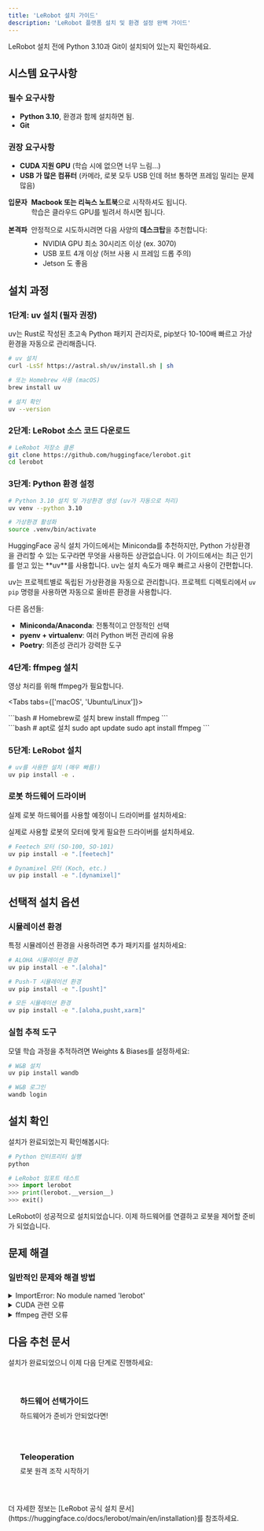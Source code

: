 ```yaml
---
title: 'LeRobot 설치 가이드'
description: 'LeRobot 플랫폼 설치 및 환경 설정 완벽 가이드'
---
```



<Callout type="warning" title="시작하기 전에">
  LeRobot 설치 전에 Python 3.10과 Git이 설치되어 있는지 확인하세요.
</Callout>

## 시스템 요구사항

### 필수 요구사항
- **Python 3.10**, 환경과 함께 설치하면 됨.
- **Git**

### 권장 요구사항
- **CUDA 지원 GPU** (학습 시에 없으면 너무 느림...)
- **USB 가 많은 컴퓨터** (카메라, 로봇 모두 USB 인데 허브 통하면 프레임 밀리는 문제 많음)

<Callout type="tip" title="필자의 추천 시스템 구성">
  <div style="display: flex; flex-direction: column; gap: 1rem;">
    <div style="display: flex; align-items: flex-start; gap: 0.5rem;">
      <span style="color: var(--color-green); font-weight: bold;">입문자</span>
      <div>
        <strong>Macbook 또는 리눅스 노트북</strong>으로 시작하셔도 됩니다.<br/>
        학습은 클라우드 GPU를 빌려서 하시면 됩니다.
      </div>
    </div>
    <div style="display: flex; align-items: flex-start; gap: 0.5rem;">
      <span style="color: var(--color-orange); font-weight: bold;">본격파</span>
      <div>
        안정적으로 시도하시려면 다음 사양의 <strong>데스크탑</strong>을 추천합니다:
        <ul style="margin-top: 0.5rem; margin-bottom: 0;">
          <li>NVIDIA GPU 최소 30시리즈 이상 (ex. 3070)</li>
          <li>USB 포트 4개 이상 (허브 사용 시 프레임 드롭 주의)</li>
          <li>Jetson 도 좋음</li>
        </ul>
      </div>
    </div>
  </div>
</Callout>


## 설치 과정


### 1단계: uv 설치 (필자 권장)

uv는 Rust로 작성된 초고속 Python 패키지 관리자로, pip보다 10-100배 빠르고 가상환경을 자동으로 관리해줍니다.

```bash
# uv 설치
curl -LsSf https://astral.sh/uv/install.sh | sh

# 또는 Homebrew 사용 (macOS)
brew install uv

# 설치 확인
uv --version
```

### 2단계: LeRobot 소스 코드 다운로드

```bash
# LeRobot 저장소 클론
git clone https://github.com/huggingface/lerobot.git
cd lerobot
```

### 3단계: Python 환경 설정

```bash
# Python 3.10 설치 및 가상환경 생성 (uv가 자동으로 처리)
uv venv --python 3.10

# 가상환경 활성화
source .venv/bin/activate
```

<Callout type="info" title="Python 환경 관리 도구에 대해">
  HuggingFace 공식 설치 가이드에서는 Miniconda를 추천하지만, Python 가상환경을 관리할 수 있는 도구라면 무엇을 사용하든 상관없습니다. 
  이 가이드에서는 최근 인기를 얻고 있는 **uv**를 사용합니다. uv는 설치 속도가 매우 빠르고 사용이 간편합니다.

  uv는 프로젝트별로 독립된 가상환경을 자동으로 관리합니다. 프로젝트 디렉토리에서 `uv pip` 명령을 사용하면 자동으로 올바른 환경을 사용합니다.

  다른 옵션들:
  - **Miniconda/Anaconda**: 전통적이고 안정적인 선택
  - **pyenv + virtualenv**: 여러 Python 버전 관리에 유용
  - **Poetry**: 의존성 관리가 강력한 도구
</Callout>


### 4단계: ffmpeg 설치

영상 처리를 위해 ffmpeg가 필요합니다.

<Tabs tabs={['macOS', 'Ubuntu/Linux']}>
  <div class="tab-panel">
    ```bash
    # Homebrew로 설치
    brew install ffmpeg
    ```
  </div>
  <div class="tab-panel">
    ```bash
    # apt로 설치
    sudo apt update
    sudo apt install ffmpeg
    ```
  </div>
</Tabs>

### 5단계: LeRobot 설치

```bash
# uv를 사용한 설치 (매우 빠름!)
uv pip install -e .
```

### 로봇 하드웨어 드라이버

실제 로봇 하드웨어를 사용할 예정이니 드라이버를 설치하세요:

실제로 사용할 로봇의 모터에 맞게 필요한 드라이버를 설치하세요.

```bash
# Feetech 모터 (SO-100, SO-101)
uv pip install -e ".[feetech]"

# Dynamixel 모터 (Koch, etc.)
uv pip install -e ".[dynamixel]"
```


## 선택적 설치 옵션

### 시뮬레이션 환경

특정 시뮬레이션 환경을 사용하려면 추가 패키지를 설치하세요:

```bash
# ALOHA 시뮬레이션 환경
uv pip install -e ".[aloha]"

# Push-T 시뮬레이션 환경
uv pip install -e ".[pusht]"

# 모든 시뮬레이션 환경
uv pip install -e ".[aloha,pusht,xarm]"
```


### 실험 추적 도구

모델 학습 과정을 추적하려면 Weights & Biases를 설정하세요:

```bash
# W&B 설치
uv pip install wandb

# W&B 로그인
wandb login
```

## 설치 확인

설치가 완료되었는지 확인해봅시다:

```python
# Python 인터프리터 실행
python

# LeRobot 임포트 테스트
>>> import lerobot
>>> print(lerobot.__version__)
>>> exit()
```

<Callout type="success" title="설치 완료!">
  LeRobot이 성공적으로 설치되었습니다. 이제 하드웨어를 연결하고 로봇을 제어할 준비가 되었습니다.
</Callout>

## 문제 해결

### 일반적인 문제와 해결 방법

<details>
<summary>ImportError: No module named 'lerobot'</summary>

LeRobot이 제대로 설치되지 않았습니다. 다음을 확인하세요:
- 가상환경이 활성화되었는지 확인 (`source .venv/bin/activate`)
- `uv pip install -e .` 명령을 lerobot 폴더 내에서 실행했는지 확인

</details>

<details>
<summary>CUDA 관련 오류</summary>

GPU를 사용하려면 CUDA와 PyTorch가 올바르게 설치되어야 합니다:
```bash
# CUDA 버전 확인
nvidia-smi
```
CUDA 가 정상적으로 설치되어 있지 않다면, CUDA 셋업부터... 다시 하셔야 합니다. 

</details>

<details>
<summary>ffmpeg 관련 오류</summary>

ffmpeg가 올바르게 설치되지 않았을 수 있습니다:
```bash
# ffmpeg 버전 확인
ffmpeg -version

# 시스템 패키지 매니저로 재설치
# macOS: brew reinstall ffmpeg
# Linux: sudo apt reinstall ffmpeg
```

</details>

## 다음 추천 문서

설치가 완료되었으니 이제 다음 단계로 진행하세요:

<div style="display: grid; grid-template-columns: repeat(auto-fit, minmax(250px, 1fr)); gap: 1rem; margin: 2rem 0;">
  <a href="/community/docs/physical-ai/lerobot/hardware" style="padding: 1.5rem; background: var(--color-surface); border: 1px solid var(--color-border); border-radius: var(--radius-lg); text-decoration: none; transition: all var(--transition-base);">
    <h3 style="margin: 0 0 0.5rem 0; color: var(--color-accent);"><i class="fas fa-robot"></i> 하드웨어 선택가이드</h3>
    <p style="margin: 0; color: var(--color-text-secondary); font-size: var(--text-sm);">하드웨어가 준비가 안되었다면!</p>
  </a>
  
  <a href="/community/docs/physical-ai/lerobot/software/teleoperation" style="padding: 1.5rem; background: var(--color-surface); border: 1px solid var(--color-border); border-radius: var(--radius-lg); text-decoration: none; transition: all var(--transition-base);">
    <h3 style="margin: 0 0 0.5rem 0; color: var(--color-accent);"><i class="fas fa-gamepad"></i> Teleoperation</h3>
    <p style="margin: 0; color: var(--color-text-secondary); font-size: var(--text-sm);">로봇 원격 조작 시작하기</p>
  </a>
</div>

<Callout type="info" title="추가 리소스">
  더 자세한 정보는 [LeRobot 공식 설치 문서](https://huggingface.co/docs/lerobot/main/en/installation)를 참조하세요.
</Callout>